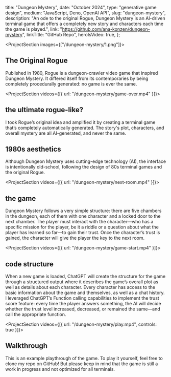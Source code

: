 

  title: "Dungeon Mystery",
  date: "October 2024",
  type: "generative game design",
  medium: "JavaScript, Deno, OpenAI API",
  slug: "dungeon-mystery",
  description:
    "An ode to the original Rogue, Dungeon Mystery is an AI-driven terminal game that offers a completely new story and characters each time the game is played.",
  link: "https://github.com/ana-konzen/dungeon-mystery",
  linkTitle: "GitHub Repo",
  heroIsVideo: true,
};

<ProjectSection images={["/dungeon-mystery/1.png"]}>

## The Original Rogue

Published in 1980, Rogue is a dungeon-crawler video game that inspired Dungeon
Mystery. It differed itself from its contemporaries by being completely
procedurally generated: no game is ever the same.

</ProjectSection>

<ProjectSection videos={[{ url: "/dungeon-mystery/game-over.mp4" }]}>

## the ultimate rogue-like?

I took Rogue’s original idea and amplified it by creating a terminal game that’s
completely automatically generated. The story's plot, characters, and overall
mystery are all AI-generated, and never the same.

## 1980s aesthetics

Although Dungeon Mystery uses cutting-edge technology (AI), the interface is
intentionally old-school, following the design of 80s terminal games and the
original Rogue.

</ProjectSection>

<ProjectSection videos={[{ url: "/dungeon-mystery/next-room.mp4" }]}>

## the game

Dungeon Mystery follows a very simple structure: there are five chambers in the
dungeon, each of them with one character and a locked door to the next chamber.
The player must interact with the character—who has a specific mission for the
player, be it a riddle or a question about what the player has learned so far—to
gain their trust. Once the character’s trust is gained, the character will give
the player the key to the next room.

</ProjectSection>

<ProjectSection videos={[{ url: "/dungeon-mystery/game-start.mp4" }]}>

## code structure

When a new game is loaded, ChatGPT will create the structure for the game
through a structured output where it describes the game’s overall plot as well
as details about each character. Every character has access to the basic
information about the game and themselves, as well as a chat history. I
leveraged ChatGPT’s Function calling capabilities to implement the trust score
feature: every time the player answers something, the AI will decide whether the
trust level increased, decreased, or remained the same—and call the appropriate
function.

</ProjectSection>

<ProjectSection videos={[{ url: "/dungeon-mystery/play.mp4", controls: true }]}>

## Walkthrough

This is an example playthrough of the game. To play it yourself, feel free to
clone my repo on GitHub! But please keep in mind that the game is still a work
in progress and not optimized for all terminals.

<SecButton
  label="GitHub Repo"
  href="https://github.com/ana-konzen/dungeon-mystery"
/>

</ProjectSection>
